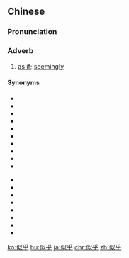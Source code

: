 ==Chinese==
{{zh-forms}}

===Pronunciation===
{{zh-pron
|m=sìhū,tl=y
|c=ci5 fu4
|mn=qz:sǐr-ho͘/xm:sū-ho͘/zz:sī-ho͘
|ma=Zh-sìhu.ogg
|cat=adv
}}

===Adverb===
{{zh-adv}}

# [[as if]]; [[seemingly]]

====Synonyms====
{{rel-top|synonyms of 似乎}}
* {{zh-l|表面上|tr=biǎomiàn shang}}
* {{zh-l|彷佛|tr=fǎngfú}}
* {{zh-l|好像}}
* {{zh-l|看來}}
* {{zh-l|看起來}}
* {{zh-l|看上去|tr=kànshàngqù}}
* {{zh-l|看似}}
* {{zh-l|看樣子}}
* {{zh-l|貌似}}
* {{zh-l|若}}
{{rel-mid}}
* {{zh-l|似|tr=shì}}
* {{zh-l|宛}}
* {{zh-l|宛然}}
* {{zh-l|宛若}}
* {{zh-l|顯得}}
* {{zh-l|象}}
* {{zh-l|像是|tr=xiàngshì}}
* {{zh-l|儼然}}
{{rel-bottom}}

{{zh-cat|Elementary}}

[[ko:似乎]]
[[hu:似乎]]
[[ja:似乎]]
[[chr:似乎]]
[[zh:似乎]]